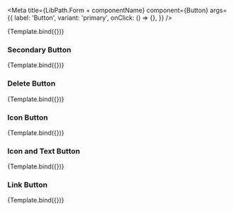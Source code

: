


<Meta
    title={LibPath.Form + componentName}
    component={Button}
    args={{
        label: 'Button',
        variant: 'primary',
        onClick: () => {},
    }}
/>

<DocsPageHeader
    title={componentName}
    description="This component is used to create a button which the user can click in order to initiate an action."
    addImportantNote={false}
    variant="stable"
/>

<Canvas withToolbar>
    <Story name="Base">{Template.bind({})}</Story>
</Canvas>

<DocsPageBodyComponents addStories={true} />

### Secondary Button

<Canvas withToolbar>
    <Story
        name="Secondary Button"
        args={{
            variant: 'secondary',
        }}
    >
        {Template.bind({})}
    </Story>
</Canvas>

### Delete Button

<Canvas withToolbar>
    <Story
        name="Delete Button"
        args={{
            variant: 'delete',
        }}
    >
        {Template.bind({})}
    </Story>
</Canvas>

### Icon Button

<Canvas withToolbar>
    <Story
        name="Icon Button"
        args={{
            variant: 'iconButton',
        }}
    >
        {Template.bind({})}
    </Story>
</Canvas>

### Icon and Text Button

<Canvas withToolbar>
    <Story
        name="Icon and Text Button"
        args={{
            variant: 'iconAndTextButton',
        }}
    >
        {Template.bind({})}
    </Story>
</Canvas>

### Link Button

<Canvas withToolbar>
    <Story
        name="Link Button"
        args={{
            variant: 'link',
        }}
    >
        {Template.bind({})}
    </Story>
</Canvas>
